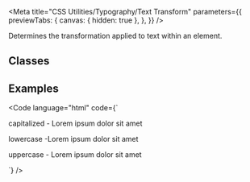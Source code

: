 
<Meta
  title="CSS Utilities/Typography/Text Transform"
  parameters={{
    previewTabs: {
      canvas: { hidden: true },
    },
  }}
/>

<Banner label="Text Transform" section="CSS Utilities" color="yellow" puzzle />

<Lead>Determines the transformation applied to text within an element.</Lead>

## Classes

<CssTypographyTextTransform />

## Examples

<Code
  language="html"
  code={`
<p class="is-capitalized">capitalized - Lorem ipsum dolor sit amet</p>
<p class="is-lowercase">lowercase -Lorem ipsum dolor sit amet</p>
<p class="is-uppercase">uppercase - Lorem ipsum dolor sit amet</p>
`}
/>

<Footer>
  <LinkCards>
    <LinkCard
      pageTitle="Foundation/Typography"
      description="Baloise Create is our corporate typeface. Its clear appearance underlines our modern and future-oriented brand expression"
    />
    <LinkCard
      pageTitle="Foundation/Design Tokens"
      description="We use design tokens to replace hard-coded values in order to ensure a better consistency"
    />
  </LinkCards>
</Footer>

